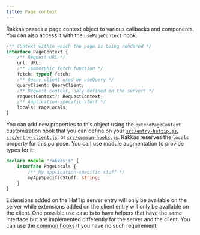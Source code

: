 ```yaml
---
title: Page context
---
```


Rakkas passes a page context object to various callbacks and components. You can also access it with the `usePageContext` hook.

```ts
/** Context within which the page is being rendered */
interface PageContext {
	/** Request URL */
	url: URL;
	/** Isomorphic fetch function */
	fetch: typeof fetch;
	/** Query client used by useQuery */
	queryClient: QueryClient;
	/** Request context, only defined on the server! */
	requestContext?: RequestContext;
	/** Application-specific stuff */
	locals: PageLocals;
}
```

You can add new properties to this object using the `extendPageContext` customization hook that you can define on your [`src/entry-hattip.js`](/guide/hattip-entry), [`src/entry-client.js`](/guide/client-entry), or [`src/common-hooks.js`](/guide/common-hooks). Rakkas reserves the `locals` property for this purpose. You can use module augmentation to provide types for it:

```ts
declare module "rakkasjs" {
	interface PageLocals {
		/** My application-specific stuff */
		myAppSpecificStuff: string;
	}
}
```

Extensions added on the HatTip server entry will only be available on the server while extensions added on the client entry will only be available on the client. One possible use case is to have helpers that have the same interface but are implemented differently for the server and the client. You can use the [common hooks](/guide/common-hooks) if you have no such requirement.
